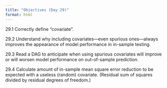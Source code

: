 ```yaml
---
title: "Objectives (Day 29)"
format: html
---
```


29.1 Correctly define "covariate".

29.2 Understand why including covariates---even spurious ones---always improves the appearance of model performance in in-sample testing.

29.3 Read a DAG to anticipate when using spurious covariates will improve or will worsen model performance on out-of-sample prediction.

29.4 Calculate amount of in-sample mean square error reduction to be expected with a useless (random) covariate. (Residual sum of squares divided by residual degrees of freedom.)
